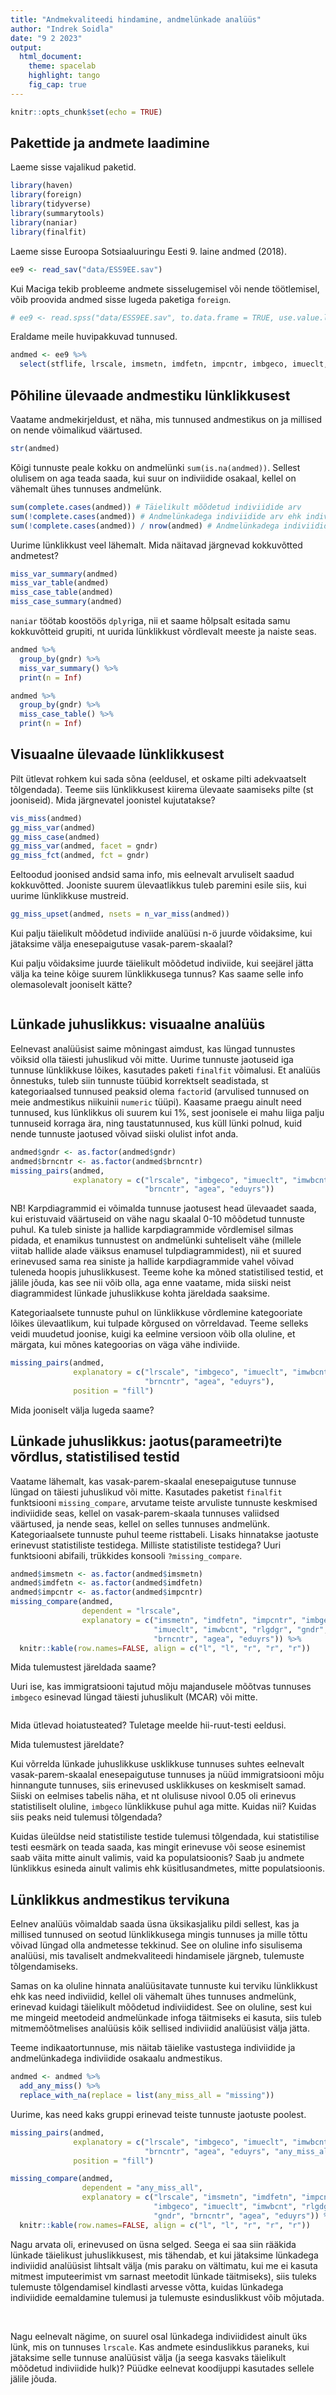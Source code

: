 ```yaml
---
title: "Andmekvaliteedi hindamine, andmelünkade analüüs"
author: "Indrek Soidla"
date: "9 2 2023"
output: 
  html_document:
    theme: spacelab
    highlight: tango
    fig_cap: true
---
```


```r
knitr::opts_chunk$set(echo = TRUE)
```

## Pakettide ja andmete laadimine

Laeme sisse vajalikud paketid.

```r
library(haven)
library(foreign)
library(tidyverse)
library(summarytools)
library(naniar)
library(finalfit)
```

Laeme sisse Euroopa Sotsiaaluuringu Eesti 9. laine andmed (2018).

```r
ee9 <- read_sav("data/ESS9EE.sav")
```

Kui Maciga tekib probleeme andmete sisselugemisel või nende töötlemisel, võib proovida andmed sisse lugeda paketiga `foreign`.

```r
# ee9 <- read.spss("data/ESS9EE.sav", to.data.frame = TRUE, use.value.labels = FALSE)
```

Eraldame meile huvipakkuvad tunnused.

```r
andmed <- ee9 %>% 
  select(stflife, lrscale, imsmetn, imdfetn, impcntr, imbgeco, imueclt, imwbcnt, rlgdgr, brncntr, gndr, agea, eduyrs)
```

## Põhiline ülevaade andmestiku lünklikkusest

Vaatame andmekirjeldust, et näha, mis tunnused andmestikus on ja millised on nende võimalikud väärtused.

```r
str(andmed)
```

Kõigi tunnuste peale kokku on andmelünki `sum(is.na(andmed))`. Sellest olulisem on aga teada saada, kui suur on indiviidide osakaal, kellel on vähemalt ühes tunnuses andmelünk.

```r
sum(complete.cases(andmed)) # Täielikult mõõdetud indiviidide arv
sum(!complete.cases(andmed)) # Andmelünkadega indiviidide arv ehk indiviidide arv, kellel on vähemalt ühes tunnuses andmelünk
sum(!complete.cases(andmed)) / nrow(andmed) # Andmelünkadega indiviidide osakaal andmestikus
```

Uurime lünklikkust veel lähemalt. Mida näitavad järgnevad kokkuvõtted andmetest?

```r
miss_var_summary(andmed)
miss_var_table(andmed)
miss_case_table(andmed)
miss_case_summary(andmed)
```

`naniar` töötab koostöös `dplyr`iga, nii et saame hõlpsalt esitada samu kokkuvõtteid grupiti, nt uurida lünklikkust võrdlevalt meeste ja naiste seas.

```r
andmed %>% 
  group_by(gndr) %>% 
  miss_var_summary() %>% 
  print(n = Inf)

andmed %>% 
  group_by(gndr) %>% 
  miss_case_table() %>% 
  print(n = Inf)
```

## Visuaalne ülevaade lünklikkusest

Pilt ütlevat rohkem kui sada sõna (eeldusel, et oskame pilti adekvaatselt tõlgendada). Teeme siis lünklikkusest kiirema ülevaate saamiseks pilte (st jooniseid). Mida järgnevatel joonistel kujutatakse?

```r
vis_miss(andmed)
gg_miss_var(andmed)
gg_miss_case(andmed)
gg_miss_var(andmed, facet = gndr)
gg_miss_fct(andmed, fct = gndr)
```

Eeltoodud joonised andsid sama info, mis eelnevalt arvuliselt saadud kokkuvõtted. Jooniste suurem ülevaatlikkus tuleb paremini esile siis, kui uurime lünklikkuse mustreid.

```r
gg_miss_upset(andmed, nsets = n_var_miss(andmed))
```

Kui palju täielikult mõõdetud indiviide analüüsi n-ö juurde võidaksime, kui jätaksime välja enesepaigutuse vasak-parem-skaalal?

Kui palju võidaksime juurde täielikult mõõdetud indiviide, kui seejärel jätta välja ka teine kõige suurem lünklikkusega tunnus? Kas saame selle info olemasolevalt jooniselt kätte?

```r

```

## Lünkade juhuslikkus: visuaalne analüüs

Eelnevast analüüsist saime mõningast aimdust, kas lüngad tunnustes võiksid olla täiesti juhuslikud või mitte. Uurime tunnuste jaotuseid iga tunnuse lünklikkuse lõikes, kasutades paketi `finalfit` võimalusi. Et analüüs õnnestuks, tuleb siin tunnuste tüübid korrektselt seadistada, st kategoriaalsed tunnused peaksid olema `factor`id (arvulised tunnused on meie andmestikus niikuinii `numeric` tüüpi). Kaasame praegu ainult need tunnused, kus lünklikkus oli suurem kui 1%, sest joonisele ei mahu liiga palju tunnuseid korraga ära, ning taustatunnused, kus küll lünki polnud, kuid nende tunnuste jaotused võivad siiski olulist infot anda.

```r
andmed$gndr <- as.factor(andmed$gndr)
andmed$brncntr <- as.factor(andmed$brncntr)
missing_pairs(andmed, 
              explanatory = c("lrscale", "imbgeco", "imueclt", "imwbcnt", "rlgdgr", "gndr", 
                              "brncntr", "agea", "eduyrs"))
```

NB! Karpdiagrammid ei võimalda tunnuse jaotusest head ülevaadet saada, kui eristuvaid väärtuseid on vähe nagu skaalal 0-10 mõõdetud tunnuste puhul. Ka tuleb siniste ja hallide karpdiagrammide võrdlemisel silmas pidada, et enamikus tunnustest on andmelünki suhteliselt vähe (millele viitab hallide alade väiksus enamusel tulpdiagrammidest), nii et suured erinevused sama rea siniste ja hallide karpdiagrammide vahel võivad tuleneda hoopis juhuslikkusest. Teeme kohe ka mõned statistilised testid, et jälile jõuda, kas see nii võib olla, aga enne vaatame, mida siiski neist diagrammidest lünkade juhuslikkuse kohta järeldada saaksime. 

Kategoriaalsete tunnuste puhul on lünklikkuse võrdlemine kategooriate lõikes ülevaatlikum, kui tulpade kõrgused on võrreldavad. Teeme selleks veidi muudetud joonise, kuigi ka eelmine versioon võib olla oluline, et märgata, kui mõnes kategoorias on väga vähe indiviide.

```r
missing_pairs(andmed, 
              explanatory = c("lrscale", "imbgeco", "imueclt", "imwbcnt", "rlgdgr", "gndr", 
                              "brncntr", "agea", "eduyrs"), 
              position = "fill")
```

Mida jooniselt välja lugeda saame?

## Lünkade juhuslikkus: jaotus(parameetri)te võrdlus, statistilised testid

Vaatame lähemalt, kas vasak-parem-skaalal enesepaigutuse tunnuse lüngad on täiesti juhuslikud või mitte. Kasutades paketist `finalfit` funktsiooni `missing_compare`, arvutame teiste arvuliste tunnuste keskmised indiviidide seas, kellel on vasak-parem-skaala tunnuses valiidsed väärtused, ja nende seas, kellel on selles tunnuses andmelünk. Kategoriaalsete tunnuste puhul teeme risttabeli. Lisaks hinnatakse jaotuste erinevust statistiliste testidega. Milliste statistiliste testidega? Uuri funktsiooni abifaili, trükkides konsooli `?missing_compare`.

```r
andmed$imsmetn <- as.factor(andmed$imsmetn)
andmed$imdfetn <- as.factor(andmed$imdfetn)
andmed$impcntr <- as.factor(andmed$impcntr)
missing_compare(andmed, 
                dependent = "lrscale", 
                explanatory = c("imsmetn", "imdfetn", "impcntr", "imbgeco", 
                                "imueclt", "imwbcnt", "rlgdgr", "gndr",
                                "brncntr", "agea", "eduyrs")) %>% 
  knitr::kable(row.names=FALSE, align = c("l", "l", "r", "r", "r"))
```

Mida tulemustest järeldada saame?

Uuri ise, kas immigratsiooni tajutud mõju majandusele mõõtvas tunnuses `imbgeco` esinevad lüngad täiesti juhuslikult (MCAR) või mitte.

```r

```

Mida ütlevad hoiatusteated? Tuletage meelde hii-ruut-testi eeldusi.

Mida tulemustest järeldate?

Kui võrrelda lünkade juhuslikkuse usklikkuse tunnuses suhtes eelnevalt vasak-parem-skaalal enesepaigutuse tunnuses ja nüüd immigratsiooni mõju hinnangute tunnuses, siis erinevused usklikkuses on keskmiselt samad. Siiski on eelmises tabelis näha, et nt olulisuse nivool 0.05 oli erinevus statistiliselt oluline, `imbgeco` lünklikkuse puhul aga mitte. Kuidas nii? Kuidas siis peaks neid tulemusi tõlgendada?

Kuidas üleüldse neid statistiliste testide tulemusi tõlgendada, kui statistilise testi eesmärk on teada saada, kas mingit erinevuse või seose esinemist saab väita mitte ainult valimis, vaid ka populatsioonis? Saab ju andmete lünklikkus esineda ainult valimis ehk küsitlusandmetes, mitte populatsioonis.

## Lünklikkus andmestikus tervikuna

Eelnev analüüs võimaldab saada üsna üksikasjaliku pildi sellest, kas ja millised tunnused on seotud lünklikkusega mingis tunnuses ja mille tõttu võivad lüngad olla andmetesse tekkinud. See on oluline info sisulisema analüüsi, mis tavaliselt andmekvaliteedi hindamisele järgneb, tulemuste tõlgendamiseks. 

Samas on ka oluline hinnata analüüsitavate tunnuste kui terviku lünklikkust ehk kas need indiviidid, kellel oli vähemalt ühes tunnuses andmelünk, erinevad kuidagi täielikult mõõdetud indiviididest. See on oluline, sest kui me mingeid meetodeid andmelünkade infoga täitmiseks ei kasuta, siis tuleb mitmemõõtmelises analüüsis kõik sellised indiviidid analüüsist välja jätta. 

Teeme indikaatortunnuse, mis näitab täielike vastustega indiviidide ja andmelünkadega indiviidide osakaalu andmestikus.

```r
andmed <- andmed %>% 
  add_any_miss() %>% 
  replace_with_na(replace = list(any_miss_all = "missing"))
```

Uurime, kas need kaks gruppi erinevad teiste tunnuste jaotuste poolest.

```r
missing_pairs(andmed, 
              explanatory = c("lrscale", "imbgeco", "imueclt", "imwbcnt", "rlgdgr", "gndr", 
                              "brncntr", "agea", "eduyrs", "any_miss_all"), 
              position = "fill")

missing_compare(andmed, 
                dependent = "any_miss_all", 
                explanatory = c("lrscale", "imsmetn", "imdfetn", "impcntr", 
                                "imbgeco", "imueclt", "imwbcnt", "rlgdgr", 
                                "gndr", "brncntr", "agea", "eduyrs")) %>% 
  knitr::kable(row.names=FALSE, align = c("l", "l", "r", "r", "r"))
```

Nagu arvata oli, erinevused on üsna selged. Seega ei saa siin rääkida lünkade täielikust juhuslikkusest, mis tähendab, et kui jätaksime lünkadega indiviidid analüüsist lihtsalt välja (mis paraku on vältimatu, kui me ei kasuta mitmest imputeerimist vm sarnast meetodit lünkade täitmiseks), siis tuleks tulemuste tõlgendamisel kindlasti arvesse võtta, kuidas lünkadega indiviidide eemaldamine tulemusi ja tulemuste esinduslikkust võib mõjutada.

<br>

Nagu eelnevalt nägime, on suurel osal lünkadega indiviididest ainult üks lünk, mis on tunnuses `lrscale`. Kas andmete esinduslikkus paraneks, kui jätaksime selle tunnuse analüüsist välja (ja seega kasvaks täielikult mõõdetud indiviidide hulk)? Püüdke eelnevat koodijuppi kasutades sellele jälile jõuda.

```r

```

